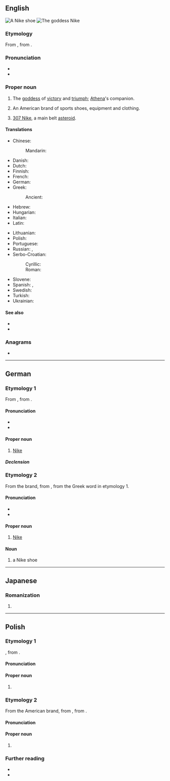 {{also|Niké}}
==English==
{{wikipedia|Nike (mythology)}}
{{wikipedia|Nike Inc.}}

[[File:Zoom elite 2.png|thumb|right|A '''Nike''' shoe]]
[[File:Goddess Nike.jpg|thumb|right|The goddess '''Nike''']]

===Etymology===
From {{uder|en|grc|Νίκη}}, from {{m|grc|νίκη||victory}}.

===Pronunciation===
* {{IPA|en|/ˈnaɪki(ː)/}}
* {{rhymes|en|aɪki|s=2}}

===Proper noun===
{{en-proper noun}}

# {{lb|en|Greek god}} The [[goddess]] of [[victory]] and [[triumph]]; [[Athena]]'s companion.
# An American brand of sports shoes, equipment and clothing.
# {{lb|en|astronomy}} [[307 Nike]], a main belt [[asteroid]].

====Translations====
{{trans-top|Greek goddess of victory}}
* Chinese:
*: Mandarin: {{t|cmn|尼刻|tr=Níkè|sc=Hani}}
* Danish: {{t|da|Nike|f}}
* Dutch: {{t|nl|Nikè|f}}
* Finnish: {{t|fi|Nike|f}}
* French: {{t|fr|Niké|f}}
* German: {{t+|de|Nike|f}}
* Greek: {{t+|el|Νίκη|f}}
*: Ancient: {{t|grc|Νίκη|f}}
* Hebrew: {{t|he|ניקה|f|sc=Hebr}}
* Hungarian: {{t+|hu|Niké}}
* Italian: {{t|it|Nike}}
* Latin: {{t|la|Nice|f}}
{{trans-mid}}
* Lithuanian: {{t|lt|Nikė|f}}
* Polish: {{t+|pl|Nike|f}}
* Portuguese: {{t+|pt|Nice|f}}
* Russian: {{t+|ru|Ни́ка|f}}, {{t|ru|Нике|f}}
* Serbo-Croatian:
*: Cyrillic: {{t|sh|Ника|f|sc=Cyrl}}
*: Roman: {{t+|sh|Nika|f}}
* Slovene: {{t|sl|Nike|f}}
* Spanish: {{t|es|Niké}}, {{t|es|Nice}}
* Swedish: {{t|sv|Nike|f}}
* Turkish: {{t|tr|Nike|f}}
* Ukrainian: {{t|uk|Ніке|f}}
{{trans-bottom}}

====See also====
* {{l|en|Nikes}}
* {{l|en|Victoria}}

===Anagrams===
* {{anagrams|en|a=eikn|Enki|inke|kine|kine-}}

----

==German==

===Etymology 1===
From {{der|de|grc|Νίκη}}, from {{m|grc|νίκη||victory}}.

====Pronunciation====
* {{IPA|de|/ˈniːkə/|/ˈniːke/}}
* {{audio|de|De-Nike.ogg|Audio}}

====Proper noun====
{{de-proper noun|f.gen:-:s[without the article]}}

# {{lb|de|Greek mythology}} [[#English|Nike]]

=====Declension=====
{{de-ndecl|f.gen:-:s[without the article].sg}}

===Etymology 2===
From the brand, from {{der|de|en|Nike}}, from the Greek word in etymology 1.

====Pronunciation====
* {{IPA|de|/ˈnaɪ̯ki/}}
* {{IPA|de|/naɪ̯k/}}

====Proper noun====
{{de-proper noun|n}}

# [[#English|Nike]] {{gloss|company}}

====Noun====
{{de-noun|m,(s),s}}

# a Nike shoe

----

==Japanese==

===Romanization===
{{ja-romaji}}

# {{ja-romanization of|ニケ}}

----

==Polish==
{{wp|lang=pl}}

===Etymology 1===
{{bor+|pl|grc|Νίκη}}, from {{m|grc|νίκη||victory}}.

====Pronunciation====
{{pl-p|a=LL-Q809 (pol)-Olaf-Nike.wav}}

====Proper noun====
{{pl-proper noun|f|indecl=yes}}

# {{l|en|Nike}} {{gl|Greek goddess}}

===Etymology 2===
From the American brand, from {{der|pl|en|Nike}}, from {{der|en|grc|Νίκη}}.

====Pronunciation====
{{pl-p|najki|h=Ni.ki|r=ajki}}

====Proper noun====
{{pl-proper noun|f|indecl=yes}}

# {{l|en|Nike}} {{gl|company}}

===Further reading===
* {{R:pl:WSJP}}
* {{R:pl:PWN}}

{{C|pl|Greek deities}}